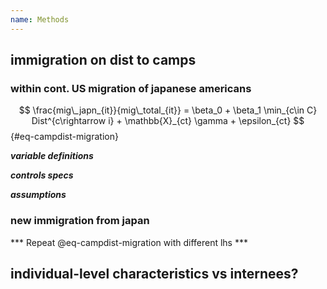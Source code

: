 ```yaml
---
name: Methods
---
```


## immigration on dist to camps

### within cont. US migration of japanese americans

$$
\frac{mig\_japn_{it}}{mig\_total_{it}} = \beta_0 + \beta_1 \min_{c\in C} Dist^{c\rightarrow i} 
+ \mathbb{X}_{ct} \gamma +  \epsilon_{ct}
$$ {#eq-campdist-migration}

***variable definitions***

***controls specs***

***assumptions***

### new immigration from japan

*** Repeat @eq-campdist-migration with different lhs ***

## individual-level characteristics vs internees?

